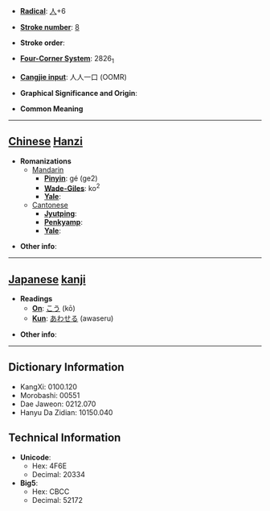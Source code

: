 * '''[[Wiktionary:Chinese radical index| Radical]]''': [[Wiktionary:Chinese radical index 人|人]]+6

* '''[[Wiktionary:Chinese total strokes index|Stroke number]]''': [[Wiktionary:Chinese total strokes index 8|8]]

* '''Stroke order''': 

* '''[[Wiktionary:Chinese four corner index|Four-Corner System]]''': 2826<sub>1</sub>

* '''[[Wiktionary:Chinese Cangjie index|Cangjie input]]''': 人人一口 (OOMR)

* '''Graphical Significance and Origin''': 

* '''Common Meaning'''

----

== [[Chinese]] [[Hanzi]] ==

* '''Romanizations'''
** [[Mandarin]]
*** '''[[Pinyin]]''': gé (ge2)
*** '''[[Wade-Giles]]''': ko<sup>2</sup>
*** '''[[Yale]]''': 
**[[Cantonese]]
***'''[[Jyutping]]''':
***'''[[Penkyamp]]''': 
***'''[[Yale]]''': 

* '''Other info''': 

----

== [[Japanese]] [[kanji]] ==

* '''Readings'''
** '''[[On]]''': [[こう]] (kō)
** '''[[Kun]]''': [[あわせる]] (awaseru)

* '''Other info''':  

----

== Dictionary Information ==

* KangXi: 0100.120
* Morobashi: 00551
* Dae Jaweon: 0212.070
* Hanyu Da Zidian: 10150.040

== Technical Information ==

* '''Unicode''':
** Hex: 4F6E
** Decimal: 20334
* '''Big5''':
** Hex: CBCC
** Decimal: 52172